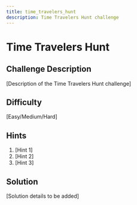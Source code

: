 ```yaml
---
title: time_travelers_hunt
description: Time Travelers Hunt challenge
---
```


# Time Travelers Hunt

## Challenge Description

[Description of the Time Travelers Hunt challenge]

## Difficulty

[Easy/Medium/Hard]

## Hints

1. [Hint 1]
2. [Hint 2]
3. [Hint 3]

## Solution

[Solution details to be added]
